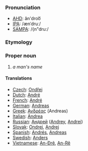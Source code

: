 ===Pronunciation===
*[[w:AHD|AHD]]: ăn'droo͞
*[[w:IPA|IPA]]: /ænˈdruː/
*[[w:SAMPA|SAMPA]]: /{n"dru:/

===Etymology===

===Proper noun===
#''a man's name''
====Translations====
*[[Czech]]: [[Ondřej]]
*[[Dutch]]: [[André]]
*[[French]]: [[André]]
*[[German]]: [[Andreas]]
*[[Greek]]: [[Ανδρέας]] (Andreas)
*[[Italian]]: [[Andrea]]
*[[Russian]]: [[Андрей]] ([[Andrey]], [[Andrei]])
*[[Slovak]]: [[Ondrej]],  [[Andrej]]
*[[Spanish]]: [[Andrés]], [[Andreas]]
*[[Swedish]]: [[Anders]]
*[[Vietnamese]]: [[An-Đrê]], [[An-Rê]]